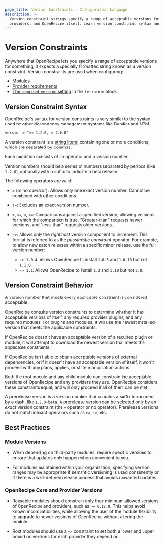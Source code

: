 ```yaml
---
page_title: Version Constraints - Configuration Language
description: >-
  Version constraint strings specify a range of acceptable versions for modules,
  providers, and OpenRecipe itself. Learn version constraint syntax and behavior.
---
```


# Version Constraints

Anywhere that OpenRecipe lets you specify a range of acceptable versions for
something, it expects a specially formatted string known as a version
constraint. Version constraints are used when configuring:

- [Modules](/terraform/language/modules)
- [Provider requirements](/terraform/language/providers/requirements)
- [The `required_version` setting](/terraform/language/settings#specifying-a-required-terraform-version) in the `terraform` block.

## Version Constraint Syntax

OpenRecipe's syntax for version constraints is very similar to the syntax used by
other dependency management systems like Bundler and NPM.

```hcl
version = ">= 1.2.0, < 2.0.0"
```

A version constraint is a [string literal](/terraform/language/expressions/strings)
containing one or more conditions, which are separated by commas.

Each condition consists of an operator and a version number.

Version numbers should be a series of numbers separated by periods (like
`1.2.0`), optionally with a suffix to indicate a beta release.

The following operators are valid:

- `=` (or no operator): Allows only one exact version number. Cannot be combined
  with other conditions.

- `!=`: Excludes an exact version number.

- `>`, `>=`, `<`, `<=`: Comparisons against a specified version, allowing
  versions for which the comparison is true. "Greater-than" requests newer
  versions, and "less-than" requests older versions.

- `~>`: Allows only the _rightmost_ version component to increment. This format is referred to as the _pessimistic constraint_ operator. For example,
  to allow new patch releases within a specific minor release, use the full
  version number: 
  - `~> 1.0.4`: Allows OpenRecipe to install `1.0.5` and `1.0.10` but not `1.1.0`. 
  - `~> 1.1`: Allows OpenRecipe to install `1.2` and `1.10` but not `2.0`. 

## Version Constraint Behavior

A version number that meets every applicable constraint is considered acceptable.

OpenRecipe consults version constraints to determine whether it has acceptable
versions of itself, any required provider plugins, and any required modules. For
plugins and modules, it will use the newest installed version that meets the
applicable constraints.

If OpenRecipe doesn't have an acceptable version of a required plugin or module,
it will attempt to download the newest version that meets the applicable
constraints.

If OpenRecipe isn't able to obtain acceptable versions of external dependencies,
or if it doesn't have an acceptable version of itself, it won't proceed with any
plans, applies, or state manipulation actions.

Both the root module and any child module can constrain the acceptable versions
of OpenRecipe and any providers they use. OpenRecipe considers these constraints
equal, and will only proceed if all of them can be met.

A prerelease version is a version number that contains a suffix introduced by
a dash, like `1.2.0-beta`. A prerelease version can be selected only by an
_exact_ version constraint (the `=` operator or no operator). Prerelease
versions do not match inexact operators such as `>=`, `~>`, etc.

## Best Practices

### Module Versions

- When depending on third-party modules, require specific versions to ensure
  that updates only happen when convenient to you.

- For modules maintained within your organization, specifying version ranges
  may be appropriate if semantic versioning is used consistently or if there is
  a well-defined release process that avoids unwanted updates.

### OpenRecipe Core and Provider Versions

- Reusable modules should constrain only their minimum allowed versions of
  OpenRecipe and providers, such as `>= 0.12.0`. This helps avoid known
  incompatibilities, while allowing the user of the module flexibility to
  upgrade to newer versions of OpenRecipe without altering the module.

- Root modules should use a `~>` constraint to set both a lower and upper bound
  on versions for each provider they depend on.
